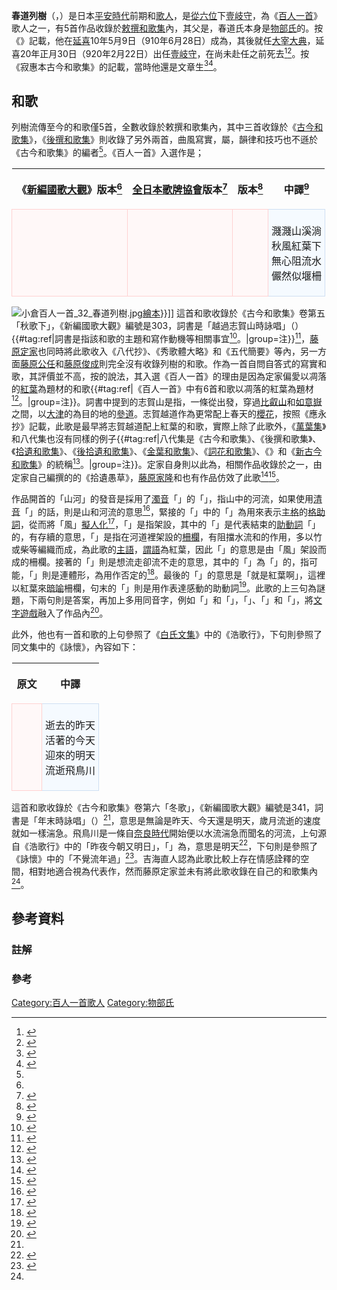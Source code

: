 {{歌人
|名稱 = 春道列樹
|圖片名稱 = Hyakuninisshu_032.jpg
|圖片大小 = 250px
|圖片說明 = 春道列樹<br>《[[百人一首|百人一首]]》[[歌牌|歌牌]]
|稱號 = 《百人一首》歌人
|時代 = [[平安時代|平安時代]]
|出生日期 = 
|逝世日期 = [[延喜|延喜]]20年（920年）
|假名 = はるみち の つらき
|羅馬字 = Harumichi no Tsuraki
|本姓 = 春道氏
|家系 = 
|別名 =
|位階 = [[從六位|從六位]]下
|官位 = [[壹岐國|壹岐]][[國司|守]]
|歌風 = {{Link-ja|古今調}}
|敕撰歌 = 5首
|初次收錄 = 《[[古今和歌集|古今和歌集]]》
|歌合 = 
|編著 = 
|家集 = 
|父親 = {{Link-ja|春道新名}}
|母親 =
|妻 =
|兄弟 = 春道澤雄
|姐妹 =
|子 = 春道有方<br>春道有近<br>春道仲方
|女 =
|親戚 =
}}

'''春道列樹'''（{{jpn|j=春道列樹|hg=はるみち の つらき|rm=Harumichi no Tsuraki|f=y}}，{{bd|？||920年||catIdx=Harumichi no Tsuraki}}）是日本[[平安時代|平安時代]]前期{{Link-ja|官人}}和[[歌人|歌人]]，{{Link-ja|官位}}是[[從六位|從六位]]下[[壹岐國|壹岐]][[國司|守]]，為《[[百人一首|百人一首]]》歌人之一，有5首作品收錄於[[敕撰和歌集|敕撰和歌集]]內，其父是{{Link-ja|春道新名}}，春道氏本身是[[物部氏|物部氏]]的{{Link-ja|庶家}}。按《{{Link-ja|群書類從|群書類従|古今和歌集目錄}}》記載，他在[[延喜|延喜]]10年5月9日（910年6月28日）成為{{Link-ja|文章生}}，其後就任[[大宰府|大宰大典]]，延喜20年正月30日（920年2月22日）出任[[壹岐國|壹岐]][[國司|守]]，在尚未赴任之前死去<ref>{{cite book |editor=[[塙保己一|塙保己一]] |chapter-url=https://dl.ndl.go.jp/view/jpegOutput?itemId=info%3Andljp%2Fpid%2F1879769&contentNo=83&outputScale=1 |language=ja |script-title=ja:新校羣書類従 |script-chapter=ja:古今和歌集目錄 |volume=13 |work={{Link-ja|群書類從|群書類従}} |date=1929-11-25 |publisher=內外書籍 |id={{NCID|BN0546864X}} |pages=108 |title= |access-date=2020-11-13 |archive-date=2020-11-22 |archive-url=https://web.archive.org/web/20201122140822/https://dl.ndl.go.jp/view/jpegOutput?itemId=info%3Andljp%2Fpid%2F1879769&contentNo=83&outputScale=1 |dead-url=no }}</ref><ref>{{Kotobank|春道列樹}}</ref>。按《寂惠本古今和歌集》的{{Link-ja|勘物}}記載，當時他還是文章生<ref name="岩波5">{{cite book|author={{Link-ja|增田繁夫|増田繁夫}} |language=ja |script-title=ja:日本古典文学大辞典 |script-chapter=ja:春道列樹 |volume=5 |date=1984-10-19 |publisher=[[岩波書店|岩波書店]] |isbn=978-400-080065-5 |pages=136}}</ref><ref>{{cite book|editor=[[國學院大學|國學院]] |chapter-url=https://dl.ndl.go.jp/view/jpegOutput?itemId=info%3Andljp%2Fpid%2F992685&contentNo=54&outputScale=1 |language=ja |script-title=ja:校訂増補五十音引勅撰作者部類 |script-chapter=ja:自帝王至庶人 |date=1902-05-20 |publisher=六合館 |id={{NCID|BN11561253}} |pages=99}}</ref>。

== 和歌 ==
{{gallery2
| align        = center
| footer       = [[歌川國芳|歌川國芳]]的[[浮世繪|浮世繪]]
|File:Harumichi no Tsuraki (no. 32) 春道列樹 (BM 2008,3037.10621).jpg|{{center|《百人一首內 春道列樹》}}
|File:Ogura nazorae hyakunin isshu (Ogura Imitation of the Hundred Poets) (BM 2008,3037.09901 11).jpg|{{center|《小倉擬百人一首》<br>春道列樹 {{Link-ja|慙紅葉汗顏見勢|慙紅葉汗顔見勢|絹川與右衛門}}}}
}}
列樹流傳至今的和歌僅5首，全數收錄於敕撰和歌集內，其中三首收錄於《[[古今和歌集|古今和歌集]]》，《[[後撰和歌集|後撰和歌集]]》則收錄了另外兩首，曲風寫實，屬{{Link-ja|古今調}}，韻律和技巧也不遜於《古今和歌集》的編者<ref name="岩波5"/>。《百人一首》入選作是；
{| align=center cellspacing=5
! 《[[國歌大觀|新編國歌大觀]]》版本<ref name="國歌1"/>
! [[全日本歌牌協會|全日本歌牌協會]]版本<ref>{{cite web |url=https://www.karuta.or.jp/kitei/20200425-dokushu-text.pdf |language=ja |script-title=ja:競技かるた読手テキスト（抜粋） |publisher=[[全日本歌牌協會|全日本歌牌協會]] |accessdate=2021-02-03 |archive-date=2021-02-05 |archive-url=https://web.archive.org/web/20210205175345/https://www.karuta.or.jp/kitei/20200425-dokushu-text.pdf |dead-url=no }}</ref>
! {{Link-ja|嵯峨嵐山文華館}}版本<ref>{{cite web |url=http://www.samac.jp/search/poems_detail.php?id=32 |language=ja |script-title=ja:小倉百人一首の全首を見る |publisher={{Link-ja|嵯峨嵐山文華館}} |accessdate=2021-02-03 |archive-date=2021-11-14 |archive-url=https://web.archive.org/web/20211114115136/http://www.samac.jp/search/poems_detail.php?id=32 |dead-url=no }}</ref>
! 中譯<ref>{{cite book|author=劉德潤 |language=zh-cn |title=小仓百人一首：日本古典和歌赏析 |orig-year=2007-06 |date=2019-12 |publisher=[[外語教學與研究出版社|外語教學與研究出版社]] |isbn=978-7-5600-6675-2 |pages=100}}</ref>
|-
| style="border:1px solid #FFD1D1; background-color:#FFF8F8; padding:5px"|{{lang|ja|山河に<br>風のかけたる<br>しがらみは<br>流れもあへぬ<br>紅葉なりけり}}
| style="border:1px solid #FFD1D1; background-color:#FFF8F8; padding:5px"|{{lang|ja|山川に<br>風のかけたる<br>しがらみは<br>流れもあへぬ<br>もみぢなりけり}}
| style="border:1px solid #FFD1D1; background-color:#FFF8F8; padding:5px"|{{lang|ja|山川に<br>風のかけたる<br>しがらみは<br>流れもあへぬ<br>紅葉なりけり}}
| style="border:1px solid #CEDFF2; background-color:#F5FAFF; padding:5px"|濺濺山溪淌<br>秋風紅葉下<br>無心阻流水<br>儼然似堰柵
|}
[[File:小倉百人一首_32_春道列樹.jpg|thumb]][[繪本|繪本]]}}]]
這首和歌收錄於《古今和歌集》卷第五「秋歌下」，《新編國歌大觀》編號是303，詞書是「越過志賀山時詠唱」（{{lang|ja|しがの山ごえにてよめる}}）{{#tag:ref|詞書是指該和歌的主題和寫作動機等相關事宜<ref>{{Kotobank|詞書}}</ref>。|group=注}}<ref name="國歌1">{{cite book|language=ja |script-title=ja:新編国歌大観 |script-chapter=ja:勅撰集編 |work=[[國歌大觀|新編國歌大觀]] |volume=1 |date=1983-02-08 |publisher=[[角川書店|角川書店]] |isbn=4-040-20112-4 |pages=16-17}}</ref>，[[藤原定家|藤原定家]]也同時將此歌收入《八代抄》、《秀歌體大略》和《五代簡要》等{{Link-ja|和歌集}}內，另一方面[[藤原公任|藤原公任]]和[[藤原俊成|藤原俊成]]則完全沒有收錄列樹的和歌。作為一首自問自答式的寫實和歌，其評價並不高，按{{Link-ja|吉海直人}}的說法，其入選《百人一首》的理由是因為定家偏愛以凋落的[[紅葉|紅葉]]為題材的和歌{{#tag:ref|《百人一首》中有6首和歌以凋落的紅葉為題材<ref>{{cite book|author={{Link-ja|吉海直人}} |language=ja |script-title=ja:百人一首の正体 |series=[[角川文庫|角川文庫]]、{{Link-ja|角川索菲亞文庫|角川ソフィア文庫}} |volume=20030、D-151-1 |date=2016-10-25  |publisher=[[KADOKAWA|KADOKAWA]] |isbn=978-4-04-400186-5 |pages=178}}</ref>。|group=注}}。詞書中提到的志賀山是指{{Link-ja|志賀越道}}，一條從{{Link-ja|北白川}}出發，穿過[[比叡山|比叡山]]和[[如意嶽|如意嶽]]之間，以[[大津市|大津]]的{{Link-ja|崇福寺跡|崇福寺跡|志賀寺}}為目的地的[[參道|參道]]。志賀越道作為{{Link-ja|歌枕}}更常配上春天的[[櫻花|櫻花]]，按照《應永抄》記載，此歌是最早將志賀越道配上紅葉的和歌，實際上除了此歌外，《[[萬葉集|萬葉集]]》和八代集也沒有同樣的例子{{#tag:ref|八代集是《古今和歌集》、《後撰和歌集》、《[[拾遺和歌集|拾遺和歌集]]》、《[[後拾遺和歌集|後拾遺和歌集]]》、《[[金葉和歌集|金葉和歌集]]》、《[[詞花和歌集|詞花和歌集]]》、《{{Link-ja|千載和歌集}}》和《[[新古今和歌集|新古今和歌集]]》的統稱<ref>{{Kotobank|八代集}}</ref>。|group=注}}。定家自身則以此為{{Link-ja|本歌取|本歌取}}，相關作品收錄於{{Link-ja|六家集}}之一，由定家自己編撰的{{Link-ja|家集|家集}}的《拾遺愚草》，[[藤原家隆|藤原家隆]]和{{Link-ja|九條教實|九条教実}}也有作品仿效了此歌<ref name="吉海">{{cite book|author=吉海直人 |language=ja |script-title=ja:百人一首で読み解く平安時代 |series=角川選書 |volume=516 |date=2012-11-25 |publisher=[[角川學藝出版|角川學藝出版]] |isbn=978-4-04-703516-4 |pages=100-101}}</ref><ref>{{Kotobank|拾遺愚草}}</ref>。

作品開首的「山河」的發音是採用了[[濁音|濁音]]「{{lang|ja|[[が|が]]}}」的「{{lang|ja|やまがは}}」，指山中的河流，如果使用[[清音|清音]]「{{lang|ja|[[か|か]]}}」的話，則是山和河流的意思<ref name="島津">{{cite book|author={{Link-ja|島津忠夫}} |language=ja |script-title=ja:百人一首 |series=角川文庫、角川索菲亞文庫 |volume=2618、A290-1  |orig-year=1969-12-10 |date=2018-02-25 |publisher=KADOKAWA |isbn=978-4-04-404001-7 |pages=76-77}}</ref>，緊接的「{{lang|ja|風の}}」中的「{{lang|ja|[[の|の]]}}」為用來表示[[主格|主格]]的[[日語助詞|格助詞]]，從而將「風」[[轉化_(修辭)|擬人化]]<ref name="講談">{{cite book|editor={{Link-ja|有吉保}} |language=ja |script-title=ja:百人一首 |series={{Link-ja|講談社學術文庫|講談社学術文庫}} |volume=614 |orig-year=1973-11-10 |date=1986-02-05 |publisher=[[講談社|講談社]] |isbn=4-061-58614-9 |pages=140-141}}</ref>，「{{lang|ja|かけたる}}」是指架設，其中的「{{lang|ja|たる}}」是代表結束的[[助動詞|助動詞]]「{{lang|ja|たり}}」的{{Link-ja|連體形|連体形}}，有存續的意思，「{{lang|ja|しがらみ}}」是指在河道裡架設的[[柵欄|柵欄]]，有阻擋水流和{{Link-ja|護岸}}的作用，多以竹或柴等編織而成，為此歌的[[主語|主語]]，[[謂語|謂語]]為紅葉，因此「{{lang|ja|風のかけたるしがらみは}}」的意思是由「風」架設而成的柵欄。接著的「{{lang|ja|流れもあへぬ}}」則是想流走卻流不走的意思，其中的「{{lang|ja|あへ}}」為「{{lang|ja|敢ふ}}」的{{Link-ja|未然形}}，指可能，「{{lang|ja|[[ぬ|ぬ]]}}」則是連體形，為用作否定的{{Link-ja|助動詞 (日語)|助動詞 (国文法)|助動詞}}<ref>{{cite book|author=[[小町谷照彥|小町谷照彥]] |language=ja |script-title=ja:標準 小倉百人一首 : わかりやすい解説・文法詳説・設問付 |orig-year=1994-09-20 |date=2013 |publisher={{Link-ja|文英堂}} |isbn=4-578-00364-7 |pages=40}}</ref>。最後的「{{lang|ja|紅葉なりけり}}」的意思是「就是紅葉啊」，這裡以紅葉來[[暗喻|暗喻]]柵欄，句末的「{{lang|ja|けり}}」則是用作表達感動的助動詞<ref name="文英">{{cite book|author={{Link-ja|鈴木日出男}}、山口慎一、依田泰 |language=ja |script-title=ja:原色小倉百人一首 |date=2014-12-10 |publisher={{Link-ja|文英堂}} |isbn=978-4-57-824503-2 |pages=54-55}}</ref>。此歌的上三句為謎題，下兩句則是答案，再加上多用同音字，例如「{{lang|ja|かせ}}」和「{{lang|ja|かけたる}}」，「{{lang|ja|やまがわ}}」、「{{lang|ja|しがらみ}}」和「{{lang|ja|ながれ}}」，將[[文字遊戲|文字遊戲]]融入了作品內<ref name="幻冬">{{cite book|editor=有吉保 |language=ja |script-title=ja:知識ゼロからの百人一首入門 |orig-year=2005-11-30 |date=2008-11-30 |publisher=[[幻冬舍|幻冬舍]] |isbn=4-344-90076-6 |pages=86-87}}</ref>。

此外，他也有一首和歌的上句參照了《[[白氏文集|白氏文集]]》中的《浩歌行》，下句則參照了同文集中的《詠懷》，內容如下：
{| align=center cellspacing=5
! 原文
! 中譯
|-
| style="border:1px solid #FFD1D1; background-color:#FFF8F8; padding:5px"|{{lang|ja|昨日といひ<br>けふとくらして<br>あすかがは<br>流れてはやき<br>月日なりけり}}
| style="border:1px solid #CEDFF2; background-color:#F5FAFF; padding:5px"|逝去的昨天<br>活著的今天<br>迎來的明天<br>流逝飛鳥川
|}
這首和歌收錄於《古今和歌集》卷第六「冬歌」，《新編國歌大觀》編號是341，詞書是「年末時詠唱」（{{lang|ja|年のはてによめる}}）<ref name="國歌1"/>，意思是無論是昨天、今天還是明天，歲月流逝的速度就如{{Link-ja|飛鳥川 (奈良縣)|飛鳥川 (奈良県)|飛鳥川}}一樣湍急。飛鳥川是一條自[[奈良時代|奈良時代]]開始便以水流湍急而聞名的河流，上句源自《浩歌行》中的「昨夜今朝又明日」，「{{lang|ja|あす}}」為{{Link-ja|掛詞}}，意思是明天<ref>{{Kotobank|明日}}</ref>，下句則是參照了《詠懷》中的「不覺流年過」<ref name="三省堂">{{cite book|editor={{Link-ja|佐佐木幸綱}}、{{Link-ja|復本一郎}} |author=中島輝賢 |language=ja |script-title=ja:三省堂名歌名句辞典 |script-chapter=ja:春道列樹 |date=2004-09-10 |publisher=[[三省堂|三省堂]] |isbn=4-385-15382-5 |pages=118}}</ref>。吉海直人認為此歌比較上存在情感詮釋的空間，相對地適合視為代表作，然而藤原定家並未有將此歌收錄在自己的和歌集內<ref name="吉海"/>。

== 參考資料 ==
=== 註解 ===
{{Reflist|group="注"}}
=== 參考 ===
{{reflist|30em}}

{{Commons category|Harumichi no Tsuraki}}
{{百人一首}}

{{DEFAULTSORT:Harumichi no Tsuraki}}
[[Category:百人一首歌人|Category:百人一首歌人]]
[[Category:物部氏|Category:物部氏]]